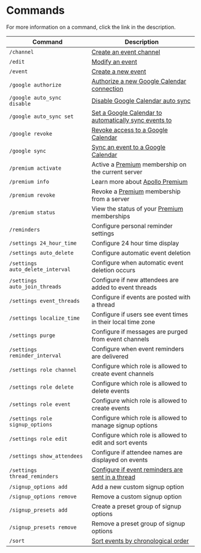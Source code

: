 # Commands

For more information on a command, click the link in the description.

| Command                         | Description        |
| ------------------------------- | ------------------ |
| `/channel`                      | [Create an event channel](./event_channels#create-an-event-channel) |
| `/edit`                         | [Modify an event](./modifying_events) |
| `/event`                        | [Create a new event](./creating_events) |
| `/google authorize`             | [Authorize a new Google Calendar connection](./google_calendar#connect-a-calendar) |
| `/google auto_sync disable`     | [Disable Google Calendar auto sync](./google_calendar#automatically-sync-events) |
| `/google auto_sync set`         | [Set a Google Calendar to automatically sync events to](./google_calendar#automatically-sync-events) |
| `/google revoke`                | [Revoke access to a Google Calendar](./google_calendar#disconnect-a-calendar) |
| `/google sync`                  | [Sync an event to a Google Calendar](./google_calendar#syncing-events) |
| `/premium activate`             | Active a [Premium](https://apollo.fyi/premium) membership on the current server |
| `/premium info`                 | Learn more about [Apollo Premium](https://apollo.fyi/premium) |
| `/premium revoke`               | Revoke a [Premium](https://apollo.fyi/premium) membership from a server |
| `/premium status`               | View the status of your [Premium](https://apollo.fyi/premium) memberships |
| `/reminders`                    | Configure personal reminder settings |
| `/settings 24_hour_time`        | Configure 24 hour time display |
| `/settings auto_delete`         | Configure automatic event deletion |
| `/settings auto_delete_interval`| Configure when automatic event deletion occurs |
| `/settings auto_join_threads`   | Configure if new attendees are added to event threads |
| `/settings event_threads`       | Configure if events are posted with a thread |
| `/settings localize_time`       | Configure if users see event times in their local time zone |
| `/settings purge`               | Configure if messages are purged from event channels |
| `/settings reminder_interval`   | Configure when event reminders are delivered |
| `/settings role channel`        | Configure which role is allowed to create event channels |
| `/settings role delete`         | Configure which role is allowed to delete events |
| `/settings role event`          | Configure which role is allowed to create events |
| `/settings role signup_options` | Configure which role is allowed to manage signup options|
| `/settings role edit`           | Configure which role is allowed to edit and sort events |
| `/settings show_attendees`      | Configure if attendee names are displayed on events |
| `/settings thread_reminders`    | [Configure if event reminders are sent in a thread](./reminders#channel-reminders) |
| `/signup_options add`           | Add a new custom signup option |
| `/signup_options remove`        | Remove a custom signup option |
| `/signup_presets add`           | Create a preset group of signup options |
| `/signup_presets remove`        | Remove a preset group of signup options |
| `/sort`                         | [Sort events by chronological order](./event_channels#sort-an-event-channel) |
